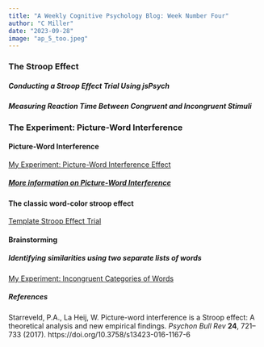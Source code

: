 ```yaml
---
title: "A Weekly Cognitive Psychology Blog: Week Number Four"
author: "C Miller"
date: "2023-09-28"
image: "ap_5_too.jpeg"
---
```


### The Stroop Effect

##### Conducting a Stroop Effect Trial Using jsPsych

##### Measuring Reaction Time Between Congruent and Incongruent Stimuli

### The Experiment: Picture-Word Interference

#### Picture-Word Interference

[My Experiment: Picture-Word Interference Effect](deuxieme_stroop.html)

##### [More information on Picture-Word Interference](https://doi.org/10.3758/s13423-016-1167-6)

#### The classic word-color stroop effect

[Template Stroop Effect Trial](stroop_semaine_quatre.html)

#### Brainstorming

##### Identifying similarities using two separate lists of words

[My Experiment: Incongruent Categories of Words](animaux.html)

##### References

Starreveld, P.A., La Heij, W. Picture-word interference is a Stroop effect: A theoretical analysis and new empirical findings. *Psychon Bull Rev* **24**, 721--733 (2017). https://doi.org/10.3758/s13423-016-1167-6
